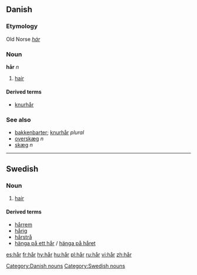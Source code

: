 {{see|har|här}}
==Danish==
===Etymology===
Old Norse ''[[hár]]''
===Noun===
'''hår''' ''n''

# [[hair]]

====Derived terms====
*[[knurhår]]

===See also===
*[[bakkenbarter]]; [[knurhår]] ''plural''
*[[overskæg]] ''n''
*[[skæg]] ''n''

[[Category:Danish nouns]]

----

==Swedish==
===Noun===
{{sv-noun-n-zero}}

#[[hair]]

====Derived terms====
*[[hårrem]]
*[[hårig]]
*[[hårstrå]]
*[[hänga på ett hår]] / [[hänga på håret]]

[[Category:Swedish nouns]]

[[es:hår]]
[[fr:hår]]
[[hy:hår]]
[[hu:hår]]
[[pl:hår]]
[[ru:hår]]
[[vi:hår]]
[[zh:hår]]